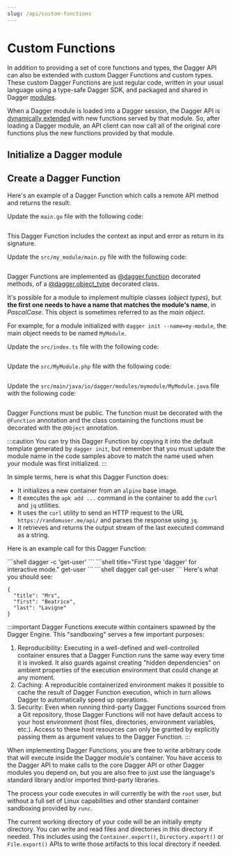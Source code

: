 ```yaml
---
slug: /api/custom-functions
---
```




# Custom Functions

In addition to providing a set of core functions and types, the Dagger API can also be extended with custom Dagger Functions and custom types. These custom Dagger Functions are just regular code, written in your usual language using a type-safe Dagger SDK, and packaged and shared in Dagger [modules](../features/modules.mdx).

When a Dagger module is loaded into a Dagger session, the Dagger API is [dynamically extended](./internals.mdx#api-extension-with-dagger-functions) with new functions served by that module. So, after loading a Dagger module, an API client can now call all of the original core functions plus the new functions provided by that module.

## Initialize a Dagger module

<DaggerModuleInit />

## Create a Dagger Function

Here's an example of a Dagger Function which calls a remote API method and returns the result:

<Tabs groupId="language" queryString="sdk">
<TabItem value="Go">

Update the `main.go` file with the following code:

```go file=./snippets/functions/functions-complex/go/main.go
```

This Dagger Function includes the context as input and error as return in its signature.
</TabItem>
<TabItem value="Python">

Update the `src/my_module/main.py` file with the following code:

```python file=./snippets/functions/functions-complex/python/main.py
```

Dagger Functions are implemented as [@dagger.function][@function] decorated
methods, of a [@dagger.object_type][@object_type] decorated class.

It's possible for a module to implement multiple classes (*object types*), but
**the first one needs to have a name that matches the module's name**, in
*PascalCase*. This object is sometimes referred to as the *main object*.

For example, for a module initialized with `dagger init --name=my-module`,
the main object needs to be named `MyModule`.

[@function]: https://dagger-io.readthedocs.io/en/latest/module.html#dagger.function
[@object_type]: https://dagger-io.readthedocs.io/en/latest/module.html#dagger.object_type
</TabItem>
<TabItem value="TypeScript">

Update the `src/index.ts` file with the following code:

```typescript file=./snippets/functions/functions-complex/typescript/index.ts
```
</TabItem>
<TabItem value="PHP">

Update the `src/MyModule.php` file with the following code:

```php file=./snippets/functions/functions-complex/php/src/MyModule.php
```
</TabItem>
<TabItem value="Java">

Update the `src/main/java/io/dagger/modules/mymodule/MyModule.java` file with the following code:

```java file=./snippets/functions/functions-complex/java/src/main/java/io/dagger/modules/mymodule/MyModule.java
```

Dagger Functions must be public. The function must be decorated with the `@Function` annotation
and the class containing the functions must be decorated with the `@Object` annotation.
</TabItem>
</Tabs>

:::caution
You can try this Dagger Function by copying it into the default template generated by `dagger init`, but remember that you must update the module name in the code samples above to match the name used when your module was first initialized.
:::

In simple terms, here is what this Dagger Function does:

- It initializes a new container from an `alpine` base image.
- It executes the `apk add ...`   command in the container to add the `curl` and `jq` utilities.
- It uses the `curl` utility to send an HTTP request to the URL `https://randomuser.me/api/` and parses the response using `jq`.
- It retrieves and returns the output stream of the last executed command as a string.

Here is an example call for this Dagger Function:

<Tabs groupId="shell">
<TabItem value="System shell">
```shell
dagger -c 'get-user'
```
</TabItem>
<TabItem value="Dagger Shell">
```shell title="First type 'dagger' for interactive mode."
get-user
```
</TabItem>
<TabItem value="Dagger CLI">
```shell
dagger call get-user
```
</TabItem>
</Tabs>
Here's what you should see:

```shell
{
  "title": "Mrs",
  "first": "Beatrice",
  "last": "Lavigne"
}
```

:::important
Dagger Functions execute within containers spawned by the Dagger Engine. This "sandboxing" serves a few important purposes:
1. Reproducibility: Executing in a well-defined and well-controlled container ensures that a Dagger Function runs the same way every time it is invoked. It also guards against creating "hidden dependencies" on ambient properties of the execution environment that could change at any moment.
1. Caching: A reproducible containerized environment makes it possible to cache the result of Dagger Function execution, which in turn allows Dagger to automatically speed up operations.
1. Security: Even when running third-party Dagger Functions sourced from a Git repository, those Dagger Functions will not have default access to your host environment (host files, directories, environment variables, etc.). Access to these host resources can only be granted by explicitly passing them as argument values to the Dagger Function.
:::

When implementing Dagger Functions, you are free to write arbitrary code that will execute inside the Dagger module's container. You have access to the Dagger API to make calls to the core Dagger API or other Dagger modules you depend on, but you are also free to just use the language's standard library and/or imported third-party libraries.

The process your code executes in will currently be with the `root` user, but without a full set of Linux capabilities and other standard container sandboxing provided by `runc`.

The current working directory of your code will be an initially empty directory. You can write and read files and directories in this directory if needed. This includes using the `Container.export()`, `Directory.export()` or `File.export()` APIs to write those artifacts to this local directory if needed.
